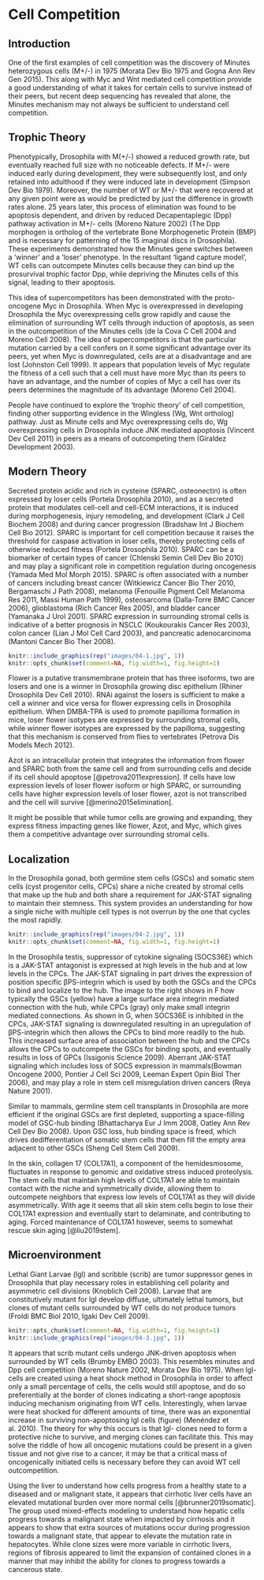 # Cell Competition {#competition}

## Introduction
One of the first examples of cell competition was the discovery of Minutes heterozygous cells (M+/-) in 1975 (Morata Dev Bio 1975 and Gogna Ann Rev Gen 2015). This along with Myc and Wnt mediated cell competition provide a good understanding of what it takes for certain cells to survive instead of their peers, but recent deep sequencing has revealed that alone, the Minutes mechanism may not always be sufficient to understand cell competition.

## Trophic Theory
Phenotypically, Drosophila with M(+/-) showed a reduced growth rate, but eventually reached full size with no noticeable defects. If M+/- were induced early during development, they were subsequently lost, and only retained into adulthood if they were induced late in development (Simpson Dev Bio 1979). Moreover, the number of WT or M+/- that were recovered at any given point were as would be predicted by just the difference in growth rates alone. 25 years later, this process of elimination was found to be apoptosis dependent, and driven by reduced Decapentaplegic (Dpp) pathway activation in M+/- cells (Moreno Nature 2002) (The Dpp morphogen is ortholog of the vertebrate Bone Morphogenetic Protein (BMP) and is necessary for patterning of the 15 imaginal discs in Drosophila). These experiments demonstrated how the Minutes gene switches between a ‘winner’ and a ‘loser’ phenotype. In the resultant ‘ligand capture model’, WT cells can outcompete Minutes cells because they can bind up the prosurvival trophic factor Dpp, while depriving the Minutes cells of this signal, leading to their apoptosis.

This idea of supercompetitors has been demonstrated with the proto-oncogene Myc in Drosophila. When Myc is overexpressed in developing Drosophila the Myc overexpressing cells grow rapidly and cause the elimination of surrounding WT cells through induction of apoptosis, as seen in the outcompetition of the Minutes cells (de la Cova C Cell 2004 and Moreno Cell 2008). The idea of supercompetitors is that the particular mutation carried by a cell confers on it some significant advantage over its peers, yet when Myc is downregulated, cells are at a disadvantage and are lost (Johnston Cell 1999). It appears that population levels of Myc regulate the fitness of a cell such that a cell must have more Myc than its peers to have an advantage, and the number of copies of Myc a cell has over its peers determines the magnitude of its advantage (Moreno Cell 2004).

People have continued to explore the ‘trophic theory’ of cell competition, finding other supporting evidence in the Wingless (Wg, Wnt ortholog) pathway. Just as Minute cells and Myc overexpressing cells do, Wg overexpressing cells in Drosophila induce JNK mediated apoptosis (Vincent Dev Cell 2011) in peers as a means of outcompeting them (Giraldez Development 2003).

## Modern Theory
Secreted protein acidic and rich in cysteine (SPARC, osteonectin) is often expressed by loser cells (Portela Drosophila 2010), and as a secreted protein that modulates cell-cell and cell-ECM interactions, it is induced during morphogenesis, injury remodeling, and development (Clark J Cell Biochem 2008) and during cancer progression (Bradshaw Int J Biochem Cell Bio 2012). SPARC is important for cell competition because it raises the threshold for caspase activation in loser cells, thereby protecting cells of otherwise reduced fitness (Portela Drosophila 2010). SPARC can be a biomarker of certain types of cancer (Chlenski Semin Cell Dev Bio 2010) and may play a significant role in competition regulation during oncogenesis (Yamada Med Mol Morph 2015). SPARC is often associated with a number of cancers including breast cancer (Witkiewicz Cancer Bio Ther 2010, Bergamaschi J Path 2008), melanoma (Fenouille Pigment Cell Melanoma Res 2011, Massi Human Path 1999), osteosarcoma (Dalla-Torre BMC Cancer 2006), glioblastoma (Rich Cancer Res 2005), and bladder cancer (Yamanaka J Urol 2001). SPARC expression in surrounding stromal cells is indicative of a better prognosis in NSCLC (Koukourakis Cancer Res 2003), colon cancer (Lian J Mol Cell Card 2003), and pancreatic adenocarcinoma (Mantoni Cancer Bio Ther 2008).

```r
knitr::include_graphics(rep("images/04-1.jpg", 1))
knitr::opts_chunk$set(comment=NA, fig.width=1, fig.height=1)
```

Flower is a putative transmembrane protein that has three isoforms, two are losers and one is a winner in Drosophila growing disc epithelium (Rhiner Drosophila Dev Cell 2010). RNAi against the losers is sufficient to make a cell a winner and vice versa for flower expressing cells in Drosophila epithelium. When DMBA-TPA is used to promote papilloma formation in mice, loser flower isotypes are expressed by surrounding stromal cells, while winner flower isotypes are expressed by the papilloma, suggesting that this mechanism is conserved from flies to vertebrates (Petrova Dis Models Mech 2012).

Azot is an intracellular protein that integrates the information from flower and SPARC both from the same cell and from surrounding cells and decide if its cell should apoptose [@petrova2011expression]. If cells have low expression levels of loser flower isoform or high SPARC, or surrounding cells have higher expression levels of loser flower, azot is not transcribed and the cell will survive [@merino2015elimination].

It might be possible that while tumor cells are growing and expanding, they express fitness impacting genes like flower, Azot, and Myc, which gives them a competitive advantage over surrounding stromal cells.

## Localization
In the Drosophila gonad, both germline stem cells (GSCs) and somatic stem cells (cyst progenitor cells, CPCs) share a niche created by stromal cells that make up the hub and both share a requirement for JAK-STAT signaling to maintain their stemness. This system provides an understanding for how a single niche with multiple cell types is not overrun by the one that cycles the most rapidly.
```r
knitr::include_graphics(rep("images/04-2.jpg", 1))
knitr::opts_chunk$set(comment=NA, fig.width=1, fig.height=1)
```
In the Drosophila testis, suppressor of cytokine signaling (SOCS36E) which is a JAK-STAT antagonist is expressed at high levels in the hub and at low levels in the CPCs. The JAK-STAT signaling in part drives the expression of position specific βPS-integrin which is used by both the GSCs and the CPCs to bind and localize to the hub. The image to the right shows in F how typically the GSCs (yellow) have a large surface area integrin mediated connection with the hub, while CPCs (gray) only make small integrin mediated connections. As shown in G, when SOCS36E is inhibited in the CPCs, JAK-STAT signaling is downregulated resulting in an upregulation of βPS-integrin which then allows the CPCs to bind more readily to the hub. This increased surface area of association between the hub and the CPCs allows the CPCs to outcompete the GSCs for binding spots, and eventually results in loss of GPCs (Issigonis Science 2009). Aberrant JAK-STAT signaling which includes loss of SOCS expression in mammals(Bowman Oncogene 2000, Pontier J Cell Sci 2009, Leeman Expert Opin Biol Ther 2006), and may play a role in stem cell misregulation driven cancers (Reya Nature 2001).

Similar to mammals, germline stem cell transplants in Drosophila are more efficient if the original GSCs are first depleted, supporting a space-filling model of GSC-hub binding (Bhattacharya Eur J Imm 2008, Oatley Ann Rev Cell Dev Bio 2008). Upon GSC loss, hub binding space is freed, which drives dedifferentiation of somatic stem cells that then fill the empty area adjacent to other GSCs (Sheng Cell Stem Cell 2009).

In the skin, collagen 17 (COL17A1), a component of the hemidesmosome, fluctuates in response to genomic and oxidative stress induced proteolysis. The stem cells that maintain high levels of COL17A1 are able to maintain contact with the niche and symmetrically divide, allowing them to outcompete neighbors that express low levels of COL17A1 as they will divide asymmetrically. With age it seems that all skin stem cells begin to lose their COL17A1 expression and eventually start to delaminate, and contributing to aging. Forced maintenance of COL17A1 however, seems to somewhat rescue skin aging [@liu2019stem].

## Microenvironment
Lethal Giant Larvae (lgl) and scribble (scrib) are tumor suppressor genes in Drosophila that play necessary roles in establishing cell polarity and asymmetric cell divisions (Knoblich Cell 2008). Larvae that are constitutively mutant for lgl develop diffuse, ultimately lethal tumors, but clones of mutant cells surrounded by WT cells do not produce tumors (Froldi BMC Biol 2010, Igaki Dev Cell 2009).
```r
knitr::opts_chunk$set(comment=NA, fig.width=1, fig.height=1)
knitr::include_graphics(rep("images/04-3.jpg", 1))
```
It appears that scrib mutant cells undergo JNK-driven apoptosis when surrounded by WT cells (Brumby EMBO 2003). This resembles minutes and Dpp cell competition (Moreno Nature 2002, Morata Dev Bio 1975). When lgl- cells are created using a heat shock method in Drosophila in order to affect only a small percentage of cells, the cells would still apoptose, and do so preferentially at the border of clones indicating a short-range apoptosis inducing mechanism originating from WT cells. Interestingly, when larvae were heat shocked for different amounts of time, there was an exponential increase in surviving non-apoptosing lgl cells (figure) (Menéndez et al. 2010). The theory for why this occurs is that lgl- clones need to form a protective niche to survive, and merging clones can facilitate this. This may solve the riddle of how all oncogenic mutations could be present in a given tissue and not give rise to a cancer, it may be that a critical mass of oncogenically initiated cells is necessary before they can avoid WT cell outcompetition.  

Using the liver to understand how cells progress from a healthy state to a diseased and or malignant state, it appears that cirrhotic liver cells have an elevated mutational burden over more normal cells [@brunner2019somatic]. The group used mixed-effects modeling to understand how hepatic cells progress towards a malignant state when impacted by cirrhosis and it appears to show that extra sources of mutations occur during progression towards a malignant state, that appear to elevate the mutation rate in hepatocytes. While clone sizes were more variable in cirrhotic livers, regions of fibrosis appeared to limit the expansion of contained clones in a manner that may inhibit the ability for clones to progress towards a cancerous state.
